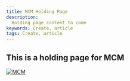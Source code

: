 ---
title: MCM Holding Page
description:
  Holding page content to come
keywords: Create, article
tags: Create, article
---

[//]: # (Change the name and date parameters in the following line for it to appear correctly on the site)

<ArticleDetails name="Mark Leftwich" lastUpdated="2020-08-10" readTimeMinutes="10" />

## This is a holding page for MCM


[![MCM](../../../images/SWAT_Header.gif)](https://ibmintegration.github.io/cp4mcm-swat-kb/)
